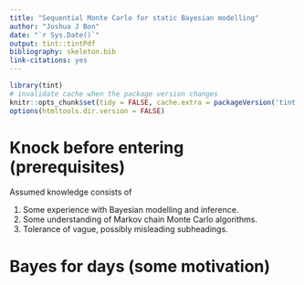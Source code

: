 ```yaml
---
title: "Sequential Monte Carlo for static Bayesian modelling"
author: "Joshua J Bon"
date: "`r Sys.Date()`"
output: tint::tintPdf
bibliography: skeleton.bib
link-citations: yes
---
```


```r
library(tint)
# invalidate cache when the package version changes
knitr::opts_chunk$set(tidy = FALSE, cache.extra = packageVersion('tint'))
options(htmltools.dir.version = FALSE)
```

# Knock before entering (prerequisites)

Assumed knowledge consists of

1. Some experience with Bayesian modelling and inference.
2. Some understanding of Markov chain Monte Carlo algorithms.
3. Tolerance of vague, possibly misleading subheadings.

# Bayes for days (some motivation)





